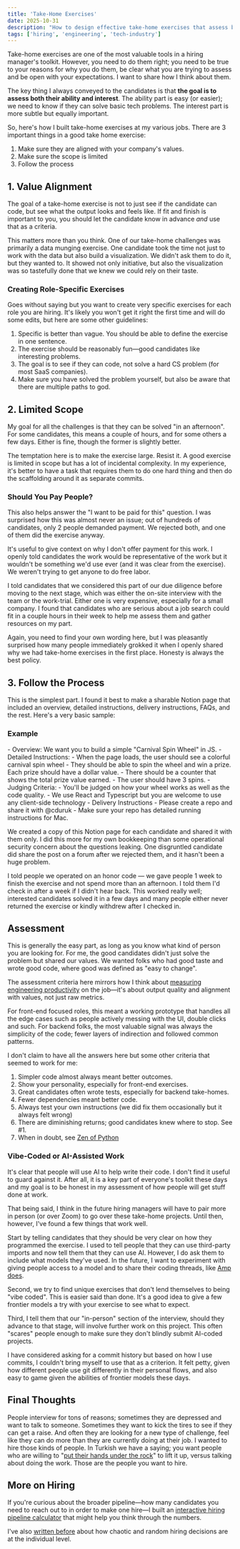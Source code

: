 ```yaml
---
title: 'Take-Home Exercises'
date: 2025-10-31
description: "How to design effective take-home exercises that assess both ability and interest, with practical guidelines on scope, payment, and AI-assisted work"
tags: ['hiring', 'engineering', 'tech-industry']
---
```



Take-home exercises are one of the most valuable tools in a hiring manager's toolkit. However, you need to do them right; you need to be true to your reasons for why you do them, be clear what you are trying to assess and be open with your expectations. I want to share how I think about them.

The key thing I always conveyed to the candidates is that **the goal is to assess both their ability and interest**. The ability part is easy (or easier); we need to know if they can solve basic tech problems. The interest part is more subtle but equally important.

So, here's how I built take-home exercises at my various jobs. There are 3 important things in a good take home exercise:

1. Make sure they are aligned with your company's values.
2. Make sure the scope is limited
3. Follow the process

## 1. Value Alignment

The goal of a take-home exercise is not to just see if the candidate can code, but see what the output looks and feels like. If fit and finish is important to you, you should let the candidate know in advance _and_ use that as a criteria.

This matters more than you think. One of our take-home challenges was primarily a data munging exercise. One candidate took the time not just to work with the data but also build a visualization. We didn't ask them to do it, but they wanted to. It showed not only initiative, but also the visualization was so tastefully done that we knew we could rely on their taste.

### Creating Role-Specific Exercises

Goes without saying but you want to create very specific exercises for each role you are hiring. It's likely you won't get it right the first time and will do some edits, but here are some other guidelines:

1. Specific is better than vague. You should be able to define the exercise in one sentence.
2. The exercise should be reasonably fun—good candidates like interesting problems.
3. The goal is to see if they can code, not solve a hard CS problem (for most SaaS companies).
4. Make sure you have solved the problem yourself, but also be aware that there are multiple paths to god.

## 2. Limited Scope

My goal for all the challenges is that they can be solved "in an afternoon". For some candidates, this means a couple of hours, and for some others a few days. Either is fine, though the former is slightly better.

The temptation here is to make the exercise large. Resist it. A good exercise is limited in scope but has a lot of incidental complexity. In my experience, it's better to have a task that requires them to do one hard thing and then do the scaffolding around it as separate commits.

### Should You Pay People?

This also helps answer the "I want to be paid for this" question. I was surprised how this was almost never an issue; out of hundreds of candidates, only 2 people demanded payment. We rejected both, and one of them did the exercise anyway.

It's useful to give context on why I don't offer payment for this work. I openly told candidates the work would be representative of the work but it wouldn't be something we'd use ever (and it was clear from the exercise). We weren't trying to get anyone to do free labor.

I told candidates that we considered this part of our due diligence before moving to the next stage, which was either the on-site interview with the team or the work-trial. Either one is very expensive, especially for a small company. I found that candidates who are serious about a job search could fit in a couple hours in their week to help me assess them and gather resources on my part.

Again, you need to find your own wording here, but I was pleasantly surprised how many people immediately grokked it when I openly shared why we had take-home exercises in the first place. Honesty is always the best policy.

## 3. Follow the Process

This is the simplest part. I found it best to make a sharable Notion page that included an overview, detailed instructions, delivery instructions, FAQs, and the rest. Here's a very basic sample:

### Example

<Callout variant="example">
- Overview: We want you to build a simple "Carnival Spin Wheel" in JS.
- Detailed Instructions:
	- When the page loads, the user should see a colorful carnival spin wheel
	- They should be able to spin the wheel and win a prize. Each prize should have a dollar value.
	- There should be a counter that shows the total prize value earned.
	- The user should have 3 spins.
- Judging Criteria:
	- You'll be judged on how your wheel works as well as the code quality.
	- We use React and Typescript but you are welcome to use any client-side technology
- Delivery Instructions
	- Please create a repo and share it with @cduruk
	- Make sure your repo has detailed running instructions for Mac.
</Callout>

We created a copy of this Notion page for each candidate and shared it with them only. I did this more for my own bookkeeping than some operational security concern about the questions leaking. One disgruntled candidate did share the post on a forum after we rejected them, and it hasn't been a huge problem.

I told people we operated on an honor code — we gave people 1 week to finish the exercise and not spend more than an afternoon. I told them I'd check in after a week if I didn't hear back. This worked really well; interested candidates solved it in a few days and many people either never returned the exercise or kindly withdrew after I checked in.

## Assessment

This is generally the easy part, as long as you know what kind of person you are looking for. For me, the good candidates didn't just solve the problem but shared our values. We wanted folks who had good taste and wrote good code, where good was defined as "easy to change".

The assessment criteria here mirrors how I think about [measuring engineering productivity](/posts/measuring-engineering-productivity/) on the job—it's about output quality and alignment with values, not just raw metrics.

For front-end focused roles, this meant a working prototype that handles all the edge cases such as people actively messing with the UI, double clicks and such. For backend folks, the most valuable signal was always the simplicity of the code; fewer layers of indirection and followed common patterns.

I don't claim to have all the answers here but some other criteria that seemed to work for me:

1. Simpler code almost always meant better outcomes.
2. Show your personality, especially for front-end exercises.
3. Great candidates often wrote tests, especially for backend take-homes.
4. Fewer dependencies meant better code.
5. Always test your own instructions (we did fix them occasionally but it always felt wrong)
6. There are diminishing returns; good candidates knew where to stop. See #1.
7. When in doubt, see [Zen of Python](https://peps.python.org/pep-0020/) 

### Vibe-Coded or AI-Assisted Work

It's clear that people will use AI to help write their code. I don't find it useful to guard against it. After all, it is a key part of everyone's toolkit these days and my goal is to be honest in my assessment of how people will get stuff done at work.

That being said, I think in the future hiring managers will have to pair more in person (or over Zoom) to go over these take-home projects. Until then, however, I've found a few things that work well.

Start by telling candidates that they should be very clear on how they programmed the exercise. I used to tell people that they can use third-party imports and now tell them that they can use AI. However, I do ask them to include what models they've used. In the future, I want to experiment with giving people access to a model and to share their coding threads, like [Amp does](https://www.youtube.com/watch?v=ar4IJNFmyIw).

Second, we try to find unique exercises that don't lend themselves to being "vibe coded". This is easier said than done. It's a good idea to give a few frontier models a try with your exercise to see what to expect.

Third, I tell them that our "in-person" section of the interview, should they advance to that stage, will involve further work on this project. This often "scares" people enough to make sure they don't blindly submit AI-coded projects.

I have considered asking for a commit history but based on how I use commits, I couldn't bring myself to use that as a criterion. It felt petty, given how different people use git differently in their personal flows, and also easy to game given the abilities of frontier models these days.

## Final Thoughts

People interview for tons of reasons; sometimes they are depressed and want to talk to someone. Sometimes they want to kick the tires to see if they can get a raise. And often they are looking for a new type of challenge, feel like they can do more than they are currently doing at their job. I wanted to hire those kinds of people. In Turkish we have a saying; you want people who are willing to "[put their hands under the rock](https://chatgpt.com/share/6904f54a-0dc4-800a-8267-1999de4c4c6a)" to lift it up, versus talking about doing the work. Those are the people you want to hire.

## More on Hiring

If you're curious about the broader pipeline—how many candidates you need to reach out to in order to make one hire—I built an [interactive hiring pipeline calculator](/posts/interactive-hiring-pipeline-calculator/) that might help you think through the numbers.

I've also [written before](/posts/job-interviews-farce/) about how chaotic and random hiring decisions are at the individual level. 

